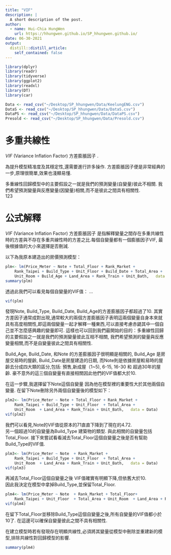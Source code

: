 ```yaml
---
title: "VIF"
description: |
  A short description of the post.
author:
  - name: Hui-Chia HungWen
    url: https://hhungwen.github.io/SP_hhungwen.github.io/
date: 06-30-2021
output:
  distill::distill_article:
    self_contained: false
---
```


```r

library(dplyr)
library(readr)
library(tidyverse)
library(ggplot2)
library(readxl)
library(DT)
library(car)

Data <- read_csv("~/Desktop/SP_hhungwen/Data/KeelungENG.csv")
DataS <- read_csv("~/Desktop/SP_hhungwen/Data/DataS.csv")
DataPS <- read_csv("~/Desktop/SP_hhungwen/Data/DataPS.csv")
Presold <- read_csv("~/Desktop/SP_hhungwen/Data/Presold.csv")
```

# 多重共線性 

*VIF* (Variance Inflation Factor) 方差膨脹因子  .

為提升模型精准度及其穩定性,還需要進行許多操作.   方差膨脹因子便是非常經典的一步,原理很簡單,效果也淺顯易懂.  

多重線性回歸模型中的主要假設之一就是我們的預測變量(自變量)彼此不相關. 我們希望預測變量與反應變量(因變量)相關,而不是彼此之間具有相關性.   
123  


# 公式解釋  

*VIF* (Variance Inflation Factor) 方差膨脹因子 是指解釋變量之間存在多重共線性時的方差與不存在多重共線性時的方差之比.每個自變量都有一個膨脹因子VIF, 最後根據值的大小來選擇是否刪減.  

以下為我原本建造出的房價預測模型：  


```r
plm<- lm(Price_Meter ~ Note + Total_Floor + Rank_Market + 
    Rank_Taipei + Build_Type + Unit_Floor + Build_Date + Total_Area + 
    Unit_Room + Build_Age + Land_Area + Rank_Train + Unit_Bath,   data = Data)
summary(plm)
```

透過此我們可以看見每個自變量的VIF值：  ...  

```r

vif(plm)
```

發現Note, Build_Type, Build_Date, Build_Age的方差膨脹因子都超過了10. 其實方差因子通常成對出現,通常較大的兩個方差膨脹因子表明這兩個變量自身本來就具有高度相關性,即這兩個變量一起才解釋一種東西,可以直接考慮赤鼯其中一個自己並不怎麼感興趣的變量即可. 這樣也可以回到我們最開始的目的：多重線性回歸的主要假設之一就是我們的預測變量彼此互相不相關, 我們希望預測的變量與反應變量相關,而不是自變量彼此之間具有相關性.  

Build_Age, Build_Date, 和Note 的方差膨脹因子很明顯是相關的, Build_Age 是房屋交易時的屋齡, Build_Date是房屋建造的日期, 而Note則是依據房屋較易時的屋齡去分成四大類的區分,包括: 預售,新成屋（1~5), 6-15, 16-30 和 超過30年的屋齡. 豪不意外的這三個自變量有直接相關因此他們的VIF值都大於10. 

在這一步驟,我選擇留下Note這個自變量 因為他在模型裡的重要性大於其他兩個自變量.  在留下Note刪除另外兩個自變量後的模型如下：  

```r
plm2<- lm(Price_Meter ~ Note + Total_Floor + Rank_Market + 
    Rank_Taipei + Build_Type + Unit_Floor  + Total_Area + 
    Unit_Room  + Land_Area + Rank_Train + Unit_Bath,   data = Data)
vif(plm2)

```

我們可以看見,Note的VIF值從原本的71直直下降到了現在的4.72.  
另一個超過10的自變量為Build_Type 建築物的類型. 與此相關的自變量包括Total_Floor.  接下來嘗試看看減去Total_Floor這個自變量之後是否有幫助Build_Type的VIF值.  
```r
plm3<- lm(Price_Meter ~ Note  + Rank_Market + 
    Rank_Taipei + Build_Type + Unit_Floor  + Total_Area + 
    Unit_Room  + Land_Area + Rank_Train + Unit_Bath,   data = Data)
vif(plm3)

```

再減去Total_Floor這個自變量之後 VIF值確實有明顯下降,但依舊大於10.  
因此我決定在模型中拿掉Build_Type,並保留Total_Floor.  

```r
plm4<- lm(Price_Meter ~ Note  + Rank_Market + Total_Floor+
    Rank_Taipei + Unit_Floor  + Total_Area + Unit_Room  + Land_Area + Rank_Train + Unit_Bath,   data = Data)
vif(plm4)

```

在留下Total_Floor並移除Build_Type這個自變量之後,所有自變量的VIF值都小於10了. 在這邊可以確保自變量彼此之間不具有相關性.

在建立模型時若有發現存在明顯共線性,必須將其變量從模型中刪除並重建新的模型,排除共線性對回歸模型的影響.  

```r
summary(plm4)
```

